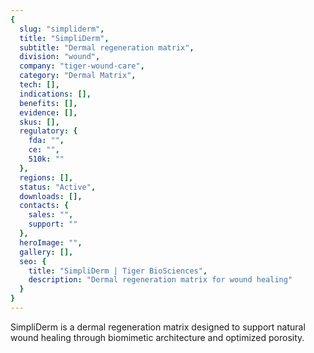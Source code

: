 ```yaml
---
{
  slug: "simpliderm",
  title: "SimpliDerm",
  subtitle: "Dermal regeneration matrix",
  division: "wound",
  company: "tiger-wound-care",
  category: "Dermal Matrix",
  tech: [],
  indications: [],
  benefits: [],
  evidence: [],
  skus: [],
  regulatory: {
    fda: "",
    ce: "",
    510k: ""
  },
  regions: [],
  status: "Active",
  downloads: [],
  contacts: {
    sales: "",
    support: ""
  },
  heroImage: "",
  gallery: [],
  seo: {
    title: "SimpliDerm | Tiger BioSciences",
    description: "Dermal regeneration matrix for wound healing"
  }
}
---
```

SimpliDerm is a dermal regeneration matrix designed to support natural wound healing through biomimetic architecture and optimized porosity.
